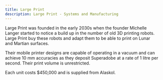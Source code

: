 ```yaml
---
title: Large Print
description: Large Print - Systems and Manufacturing
---
```


Large Print was founded in the early 2030s when the founder Michelle Langer started to notice a build up in the number of old 3D printing robots. Large Print buy these robots and adapt them to be able to print on Lunar and Martian surfaces.

Their mobile printer designs are capable of operating in a vacuum and can achieve 10 mm accuracies as they deposit Superadobe at a rate of 1 litre per second. Their print volume is unrestricted.

Each unit costs $450,000 and is supplied from Alaskol.
